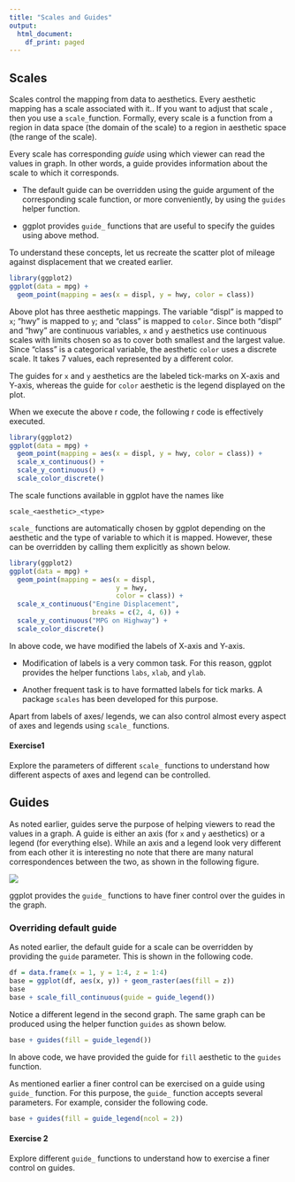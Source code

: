 ```yaml
---
title: "Scales and Guides"
output:
  html_document:
    df_print: paged
---
```


## Scales

Scales control the mapping from data to aesthetics. Every aesthetic mapping has a scale associated with it.. If you want to adjust that scale , then you use a `scale_`function. Formally, every scale is a function from a region in data space (the domain of the scale) to a region in aesthetic space (the range of the scale).

Every scale has corresponding *guide* using which viewer can read the values in graph. In other words, a guide provides information about the scale to which it corresponds.

-    The default guide can be overridden using the guide argument of the corresponding scale function, or more conveniently, by using the `guides` helper function.

-   ggplot provides `guide_` functions that are useful to specify the guides using above method.

To understand these concepts, let us recreate the scatter plot of mileage against displacement that we created earlier.

```r
library(ggplot2)
ggplot(data = mpg) + 
  geom_point(mapping = aes(x = displ, y = hwy, color = class))
```

Above plot has three aesthetic mappings. The variable "displ" is mapped to `x`; "hwy" is mapped to `y`; and "class" is mapped to `color`. Since both "displ" and "hwy" are continuous variables, `x` and `y` aesthetics use continuous scales with limits chosen so as to cover both smallest and the largest value. Since "class" is a categorical variable, the aesthetic `color` uses a discrete scale. It takes 7 values, each represented by a different color.

The guides for `x` and `y` aesthetics are the labeled tick-marks on X-axis and Y-axis, whereas the guide for `color` aesthetic is the legend displayed on the plot.

When we execute the above r code, the following r code is effectively executed.

```r
library(ggplot2)
ggplot(data = mpg) + 
  geom_point(mapping = aes(x = displ, y = hwy, color = class)) +
  scale_x_continuous() +
  scale_y_continuous() +
  scale_color_discrete()
```

The scale functions available in ggplot have the names like

`scale_<aesthetic>_<type>`

`scale_` functions are automatically chosen by ggplot depending on the aesthetic and the type of variable to which it is mapped. However, these can be overridden by calling them explicitly as shown below.

```r
library(ggplot2)
ggplot(data = mpg) + 
  geom_point(mapping = aes(x = displ, 
                           y = hwy, 
                           color = class)) +
  scale_x_continuous("Engine Displacement", 
                     breaks = c(2, 4, 6)) +
  scale_y_continuous("MPG on Highway") +
  scale_color_discrete()
```

In above code, we have modified the labels of X-axis and Y-axis.

-   Modification of labels is a very common task. For this reason, ggplot provides the helper functions `labs`, `xlab`, and `ylab`.

-   Another frequent task is to have formatted labels for tick marks. A package `scales` has been developed for this purpose.

Apart from labels of axes/ legends, we can also control almost every aspect of axes and legends using `scale_` functions.

#### Exercise1

Explore the parameters of different `scale_` functions to understand how different aspects of axes and legend can be controlled.

## Guides

As noted earlier, guides serve the purpose of helping viewers to read the values in a graph. A guide is either an axis (for `x` and `y` aesthetics) or a legend (for everything else). While an axis and a legend look very different from each other it is interesting no note that there are many natural correspondences between the two, as shown in the following figure.

![](images/paste-1F4D5191.png)

ggplot provides the `guide_` functions to have finer control over the guides in the graph.

### Overriding default guide

As noted earlier, the default guide for a scale can be overridden by providing the `guide` parameter. This is shown in the following code.

```r
df = data.frame(x = 1, y = 1:4, z = 1:4)
base = ggplot(df, aes(x, y)) + geom_raster(aes(fill = z))
base
base + scale_fill_continuous(guide = guide_legend())
```

Notice a different legend in the second graph. The same graph can be produced using the helper function `guides` as shown below.

```r
base + guides(fill = guide_legend())
```

In above code, we have provided the guide for `fill` aesthetic to the `guides` function.

As mentioned earlier a finer control can be exercised on a guide using `guide_` function. For this purpose, the `guide_` function accepts several parameters. For example, consider the following code.

```r
base + guides(fill = guide_legend(ncol = 2))
```

#### Exercise 2

Explore different `guide_` functions to understand how to exercise a finer control on guides.
